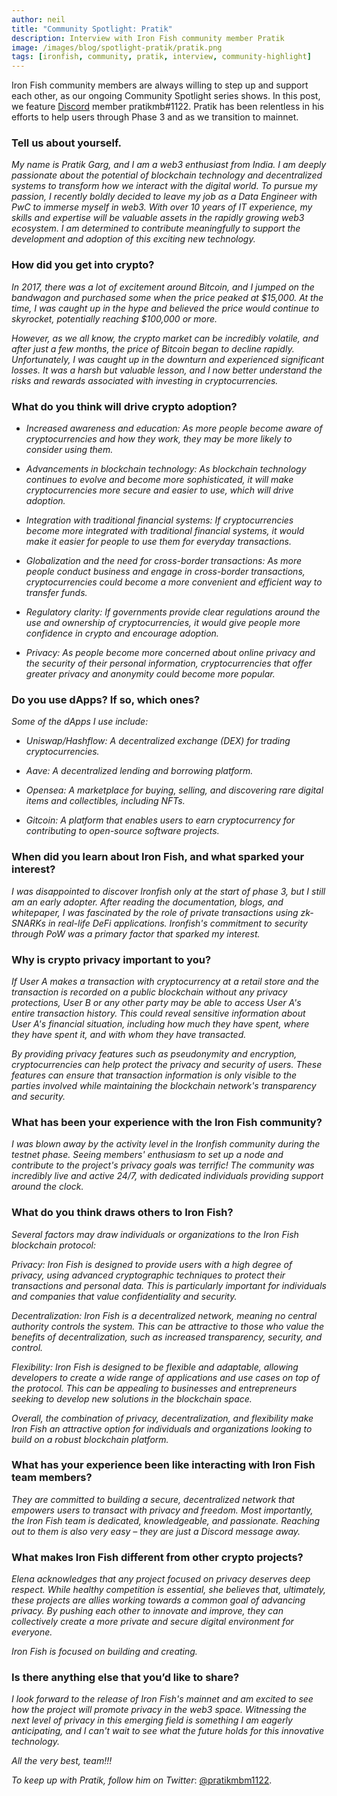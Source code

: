```yaml
---
author: neil
title: "Community Spotlight: Pratik"
description: Interview with Iron Fish community member Pratik
image: /images/blog/spotlight-pratik/pratik.png
tags: [ironfish, community, pratik, interview, community-highlight]
---
```


Iron Fish community members are always willing to step up and support each other, as our ongoing Community Spotlight series shows. In this post, we feature [Discord](https://discord.ironfish.network) member pratikmb#1122. Pratik has been relentless in his efforts to help users through Phase 3 and as we transition to mainnet.

### Tell us about yourself.

*My name is Pratik Garg, and I am a web3 enthusiast from India. I am deeply passionate about the potential of blockchain technology and decentralized systems to transform how we interact with the digital world. To pursue my passion, I recently boldly decided to leave my job as a Data Engineer with PwC to immerse myself in web3. With over 10 years of IT experience, my skills and expertise will be valuable assets in the rapidly growing web3 ecosystem. I am determined to contribute meaningfully to support the development and adoption of this exciting new technology.*

### How did you get into crypto?

*In 2017, there was a lot of excitement around Bitcoin, and I jumped on the bandwagon and purchased some when the price peaked at \$15,000. At the time, I was caught up in the hype and believed the price would continue to skyrocket, potentially reaching \$100,000 or more.*

*However, as we all know, the crypto market can be incredibly volatile, and after just a few months, the price of Bitcoin began to decline rapidly. Unfortunately, I was caught up in the downturn and experienced significant losses. It was a harsh but valuable lesson, and I now better understand the risks and rewards associated with investing in cryptocurrencies.*

### What do you think will drive crypto adoption?


-   *Increased awareness and education: As more people become aware of cryptocurrencies and how they work, they may be more likely to consider using them.*
    
-   *Advancements in blockchain technology: As blockchain technology continues to evolve and become more sophisticated, it will make cryptocurrencies more secure and easier to use, which will drive adoption.*
    
-   *Integration with traditional financial systems: If cryptocurrencies become more integrated with traditional financial systems, it would make it easier for people to use them for everyday transactions.*
    
-   *Globalization and the need for cross-border transactions: As more people conduct business and engage in cross-border transactions, cryptocurrencies could become a more convenient and efficient way to transfer funds.*
    
-   *Regulatory clarity: If governments provide clear regulations around the use and ownership of cryptocurrencies, it would give people more confidence in crypto and encourage adoption.*
    
-   *Privacy: As people become more concerned about online privacy and the security of their personal information, cryptocurrencies that offer greater privacy and anonymity could become more popular.*

### Do you use dApps? If so, which ones?

*Some of the dApps I use include:*
-   *Uniswap/Hashflow: A decentralized exchange (DEX) for trading cryptocurrencies.*
    
-   *Aave: A decentralized lending and borrowing platform.*
    
-   *Opensea: A marketplace for buying, selling, and discovering rare digital items and collectibles, including NFTs.*
    
-   *Gitcoin: A platform that enables users to earn cryptocurrency for contributing to open-source software projects.*

### When did you learn about Iron Fish, and what sparked your interest?

*I was disappointed to discover Ironfish only at the start of phase 3, but I still am an early adopter. After reading the documentation, blogs, and whitepaper, I was fascinated by the role of private transactions using zk-SNARKs in real-life DeFi applications. Ironfish's commitment to security through PoW was a primary factor that sparked my interest.*

### Why is crypto privacy important to you?

*If User A makes a transaction with cryptocurrency at a retail store and the transaction is recorded on a public blockchain without any privacy protections, User B or any other party may be able to access User A's entire transaction history. This could reveal sensitive information about User A's financial situation, including how much they have spent, where they have spent it, and with whom they have transacted.*

*By providing privacy features such as pseudonymity and encryption, cryptocurrencies can help protect the privacy and security of users. These features can ensure that transaction information is only visible to the parties involved while maintaining the blockchain network's transparency and security.*

###  What has been your experience with the Iron Fish community?
*I was blown away by the activity level in the Ironfish community during the testnet phase. Seeing members' enthusiasm to set up a node and contribute to the project's privacy goals was terrific! The community was incredibly live and active 24/7, with dedicated individuals providing support around the clock.*

###  What do you think draws others to Iron Fish?

*Several factors may draw individuals or organizations to the Iron Fish blockchain protocol:*

*Privacy: Iron Fish is designed to provide users with a high degree of privacy, using advanced cryptographic techniques to protect their transactions and personal data. This is particularly important for individuals and companies that value confidentiality and security.*

*Decentralization: Iron Fish is a decentralized network, meaning no central authority controls the system. This can be attractive to those who value the benefits of decentralization, such as increased transparency, security, and control.*

*Flexibility: Iron Fish is designed to be flexible and adaptable, allowing developers to create a wide range of applications and use cases on top of the protocol. This can be appealing to businesses and entrepreneurs seeking to develop new solutions in the blockchain space.*

*Overall, the combination of privacy, decentralization, and flexibility make Iron Fish an attractive option for individuals and organizations looking to build on a robust blockchain platform.*

###  What has your experience been like interacting with Iron Fish team members?

*They are committed to building a secure, decentralized network that empowers users to transact with privacy and freedom. Most importantly, the Iron Fish team is dedicated, knowledgeable, and passionate. Reaching out to them is also very easy – they are just a Discord message away.*

### What makes Iron Fish different from other crypto projects?

*Elena acknowledges that any project focused on privacy deserves deep respect. While healthy competition is essential, she believes that, ultimately, these projects are allies working towards a common goal of advancing privacy. By pushing each other to innovate and improve, they can collectively create a more private and secure digital environment for everyone.*

*Iron Fish is focused on building and creating.*

### Is there anything else that you’d like to share?

*I look forward to the release of Iron Fish's mainnet and am excited to see how the project will promote privacy in the web3 space. Witnessing the next level of privacy in this emerging field is something I am eagerly anticipating, and I can't wait to see what the future holds for this innovative technology.*

*All the very best, team!!!*

*To keep up with Pratik, follow him on Twitter*: [@pratikmbm1122](https://twitter.com/pratikmbm1122).
